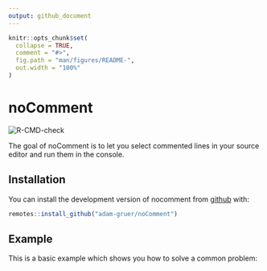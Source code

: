 ```yaml
---
output: github_document
---
```


<!-- README.md is generated from README.Rmd. Please edit that file -->

```r
knitr::opts_chunk$set(
  collapse = TRUE,
  comment = "#>",
  fig.path = "man/figures/README-",
  out.width = "100%"
)
```

# noComment

<!-- badges: start -->
![R-CMD-check](https://github.com/adam-gruer/noComment/workflows/R-CMD-check/badge.svg)
<!-- badges: end -->

The goal of noComment is to let you select commented lines in your source editor and run them in the console.

## Installation

You can install the development version of nocomment from [github](https://github.com) with:

``` r
remotes::install_github("adam-gruer/noComment")

```

## Example

This is a basic example which shows you how to solve a common problem:



